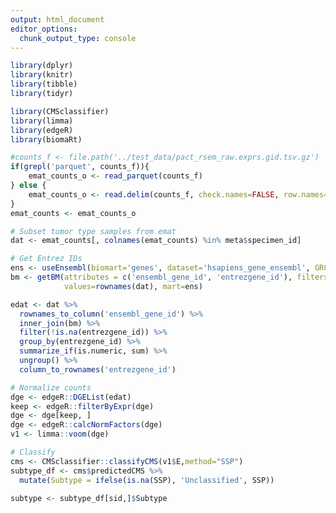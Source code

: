 ```yaml
---
output: html_document
editor_options: 
  chunk_output_type: console
---
```


```r
library(dplyr)
library(knitr)
library(tibble)
library(tidyr)

library(CMSclassifier)
library(limma)
library(edgeR)
library(biomaRt)
```

```r
#counts_f <- file.path('../test_data/pact_rsem_raw.exprs.gid.tsv.gz')
if(grepl('parquet', counts_f)){
    emat_counts_o <- read_parquet(counts_f)
} else {
    emat_counts_o <- read.delim(counts_f, check.names=FALSE, row.names=1) 
}
emat_counts <- emat_counts_o
```

```r
# Subset tumor type samples from emat
dat <- emat_counts[, colnames(emat_counts) %in% meta$specimen_id]

# Get Entrez IDs 
ens <- useEnsembl(biomart='genes', dataset='hsapiens_gene_ensembl', GRCh=37)#, verbose=TRUE)
bm <- getBM(attributes = c('ensembl_gene_id', 'entrezgene_id'), filters = 'ensembl_gene_id', 
            values=rownames(dat), mart=ens)

edat <- dat %>%
  rownames_to_column('ensembl_gene_id') %>%
  inner_join(bm) %>%
  filter(!is.na(entrezgene_id)) %>%
  group_by(entrezgene_id) %>%
  summarize_if(is.numeric, sum) %>%
  ungroup() %>%
  column_to_rownames('entrezgene_id')

# Normalize counts
dge <- edgeR::DGEList(edat)
keep <- edgeR::filterByExpr(dge)
dge <- dge[keep, ]
dge <- edgeR::calcNormFactors(dge)
v1 <- limma::voom(dge)

# Classify
cms <- CMSclassifier::classifyCMS(v1$E,method="SSP")
subtype_df <- cms$predictedCMS %>%
  mutate(Subtype = ifelse(is.na(SSP), 'Unclassified', SSP))

subtype <- subtype_df[sid,]$Subtype

```
